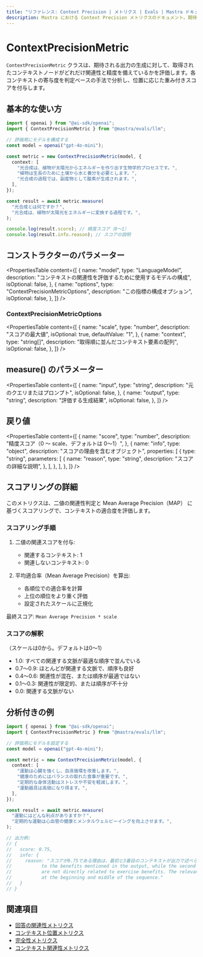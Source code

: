 ```yaml
---
title: "リファレンス: Context Precision | メトリクス | Evals | Mastra ドキュメント"
description: Mastra における Context Precision メトリクスのドキュメント。期待される出力を生成するために取得されたコンテキストノードの妥当性と正確性を評価します。
---
```




# ContextPrecisionMetric

<ScorerCallout />

`ContextPrecisionMetric` クラスは、期待される出力の生成に対して、取得されたコンテキストノードがどれだけ関連性と精度を備えているかを評価します。各コンテキストの寄与度を判定ベースの手法で分析し、位置に応じた重み付きスコアを付与します。

## 基本的な使い方

```typescript
import { openai } from "@ai-sdk/openai";
import { ContextPrecisionMetric } from "@mastra/evals/llm";

// 評価用にモデルを構成する
const model = openai("gpt-4o-mini");

const metric = new ContextPrecisionMetric(model, {
  context: [
    "光合成は、植物が太陽光からエネルギーを作り出す生物学的プロセスです。",
    "植物は生長のために土壌から水と養分を必要とします。",
    "光合成の過程では、副産物として酸素が生成されます。",
  ],
});

const result = await metric.measure(
  "光合成とは何ですか？",
  "光合成は、植物が太陽光をエネルギーに変換する過程です。",
);

console.log(result.score); // 精度スコア（0〜1）
console.log(result.info.reason); // スコアの説明
```


## コンストラクターのパラメーター

<PropertiesTable
  content={[
    {
      name: "model",
      type: "LanguageModel",
      description:
        "コンテキストの関連性を評価するために使用するモデルの構成",
      isOptional: false,
    },
    {
      name: "options",
      type: "ContextPrecisionMetricOptions",
      description: "この指標の構成オプション",
      isOptional: false,
    },
  ]}
/>

### ContextPrecisionMetricOptions

<PropertiesTable
  content={[
    {
      name: "scale",
      type: "number",
      description: "スコアの最大値",
      isOptional: true,
      defaultValue: "1",
    },
    {
      name: "context",
      type: "string[]",
      description: "取得順に並んだコンテキスト要素の配列",
      isOptional: false,
    },
  ]}
/>

## measure() のパラメーター

<PropertiesTable
  content={[
    {
      name: "input",
      type: "string",
      description: "元のクエリまたはプロンプト",
      isOptional: false,
    },
    {
      name: "output",
      type: "string",
      description: "評価する生成結果",
      isOptional: false,
    },
  ]}
/>

## 戻り値

<PropertiesTable
  content={[
    {
      name: "score",
      type: "number",
      description: "精度スコア（0 〜 scale、デフォルトは 0〜1）",
    },
    {
      name: "info",
      type: "object",
      description: "スコアの理由を含むオブジェクト",
      properties: [
        {
          type: "string",
          parameters: [
            {
              name: "reason",
              type: "string",
              description: "スコアの詳細な説明",
            },
          ],
        },
      ],
    },
  ]}
/>

## スコアリングの詳細

このメトリクスは、二値の関連性判定と Mean Average Precision（MAP） に基づくスコアリングで、コンテキストの適合度を評価します。

### スコアリング手順

1. 二値の関連スコアを付与:

   - 関連するコンテキスト: 1
   - 関連しないコンテキスト: 0

2. 平均適合率（Mean Average Precision）を算出:
   - 各順位での適合率を計算
   - 上位の順位をより重く評価
   - 設定されたスケールに正規化

最終スコア: `Mean Average Precision * scale`

### スコアの解釈

（スケールは0から。デフォルトは0〜1）

- 1.0: すべての関連する文脈が最適な順序で並んでいる
- 0.7〜0.9: ほとんどが関連する文脈で、順序も良好
- 0.4〜0.6: 関連性が混在、または順序が最適ではない
- 0.1〜0.3: 関連性が限定的、または順序が不十分
- 0.0: 関連する文脈がない

## 分析付きの例

```typescript
import { openai } from "@ai-sdk/openai";
import { ContextPrecisionMetric } from "@mastra/evals/llm";

// 評価用にモデルを設定する
const model = openai("gpt-4o-mini");

const metric = new ContextPrecisionMetric(model, {
  context: [
    "運動は心臓を強くし、血液循環を改善します。",
    "健康のためにはバランスの取れた食事が重要です。",
    "定期的な身体活動はストレスや不安を軽減します。",
    "運動器具は高価になり得ます。",
  ],
});

const result = await metric.measure(
  "運動にはどんな利点がありますか？",
  "定期的な運動は心血管の健康とメンタルウェルビーイングを向上させます。",
);

// 出力例:
// {
//   score: 0.75,
//   info: {
//     reason: "スコアが0.75である理由は、最初と3番目のコンテキストが出力で述べられた利点と強く関連している一方、2番目と4番目のコンテキストは運動の利点に直接関係しないためです。関連するコンテキストはシーケンスの冒頭と中ほどに適切に配置されています。"
//           to the benefits mentioned in the output, while the second and fourth contexts
//           are not directly related to exercise benefits. The relevant contexts are well-positioned
//           at the beginning and middle of the sequence."
//   }
// }
```


## 関連項目

- [回答の関連性メトリクス](./answer-relevancy)
- [コンテキスト位置メトリクス](./context-position)
- [完全性メトリクス](./completeness)
- [コンテキスト関連性メトリクス](./context-relevancy)